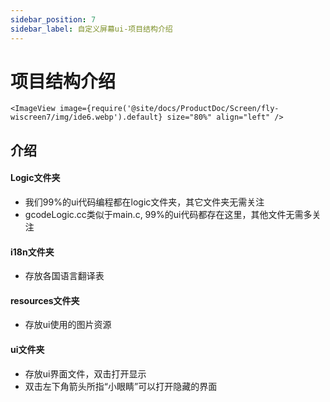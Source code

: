 ```yaml
---
sidebar_position: 7
sidebar_label: 自定义屏幕ui-项目结构介绍
---
```





# 项目结构介绍


    <ImageView image={require('@site/docs/ProductDoc/Screen/fly-wiscreen7/img/ide6.webp').default} size="80%" align="left" />



## 介绍
#### Logic文件夹
* 我们99%的ui代码编程都在logic文件夹，其它文件夹无需关注
* gcodeLogic.cc类似于main.c,    99%的ui代码都存在这里，其他文件无需多关注

#### i18n文件夹
* 存放各国语言翻译表

#### resources文件夹
* 存放ui使用的图片资源

#### ui文件夹
* 存放ui界面文件，双击打开显示
* 双击左下角箭头所指“小眼睛”可以打开隐藏的界面
